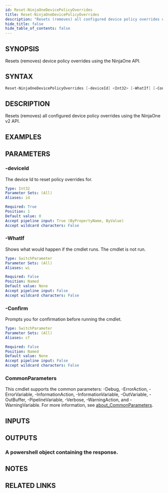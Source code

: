 ```yaml
---
id: Reset-NinjaOneDevicePolicyOverrides
title: Reset-NinjaOneDevicePolicyOverrides
description: "Resets (removes) all configured device policy overrides using the NinjaOne v2 API."
hide_title: false
hide_table_of_contents: false
---
```


## SYNOPSIS

Resets (removes) device policy overrides using the NinjaOne API.

## SYNTAX

```powershell
Reset-NinjaOneDevicePolicyOverrides [-deviceId] <Int32> [-WhatIf] [-Confirm] [<CommonParameters>]
```

## DESCRIPTION

Resets (removes) all configured device policy overrides using the NinjaOne v2 API.

## EXAMPLES

## PARAMETERS

### -deviceId

The device Id to reset policy overrides for.

```yaml
Type: Int32
Parameter Sets: (All)
Aliases: id

Required: True
Position: 1
Default value: 0
Accept pipeline input: True (ByPropertyName, ByValue)
Accept wildcard characters: False
```

### -WhatIf

Shows what would happen if the cmdlet runs.
The cmdlet is not run.

```yaml
Type: SwitchParameter
Parameter Sets: (All)
Aliases: wi

Required: False
Position: Named
Default value: None
Accept pipeline input: False
Accept wildcard characters: False
```

### -Confirm

Prompts you for confirmation before running the cmdlet.

```yaml
Type: SwitchParameter
Parameter Sets: (All)
Aliases: cf

Required: False
Position: Named
Default value: None
Accept pipeline input: False
Accept wildcard characters: False
```

### CommonParameters

This cmdlet supports the common parameters: -Debug, -ErrorAction, -ErrorVariable, -InformationAction, -InformationVariable, -OutVariable, -OutBuffer, -PipelineVariable, -Verbose, -WarningAction, and -WarningVariable. For more information, see [about_CommonParameters](http://go.microsoft.com/fwlink/?LinkID=113216).

## INPUTS

## OUTPUTS

### A powershell object containing the response.

## NOTES

## RELATED LINKS
